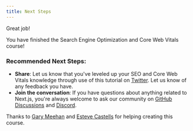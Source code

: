 ```yaml
---
title: Next Steps
---
```


Great job!

You have finished the Search Engine Optimization and Core Web Vitals course!

### Recommended Next Steps:

- **Share**: Let us know that you've leveled up your SEO and Core Web Vitals knowledge through use of this tutorial on [Twitter](https://www.twitter.com/vercel). Let us know of any feedback you have.
- **Join the conversation**: If you have questions about anything related to Next.js, you're always welcome to ask our community on [GitHub Discussions](https://github.com/vercel/next.js/discussions) and [Discord](https://www.nextjs.org/discord).

Thanks to [Gary Meehan](https://twitter.com/garmeeh) and [Esteve Castells](https://twitter.com/estevecastells) for helping creating this course.
